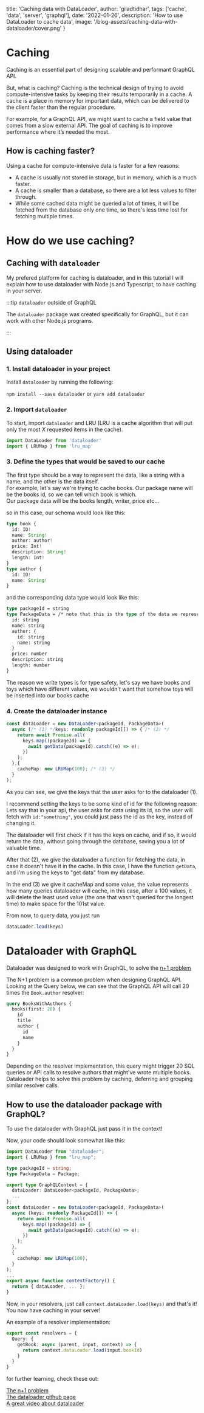   title: 'Caching data with DataLoader',
  author: 'giladtidhar',
  tags: ['cache', 'data', 'server', 'graphql'],
  date: '2022-01-26',
  description: 'How to use DataLoader to cache data',
  image: '/blog-assets/caching-data-with-dataloader/cover.png'
}

# Caching

Caching is an essential part of designing scalable and performant GraphQL API.

But, what is caching?
Caching is the technical design of trying to avoid compute-intensive tasks by keeping their results temporarily in a cache.
A cache is a place in memory for important data, which can be delivered to the client faster than the regular procedure.

For example, for a GraphQL API, we might want to cache a field value that comes from a slow external API.
The goal of caching is to improve performance where it’s needed the most.

## How is caching faster?

Using a cache for compute-intensive data is faster for a few reasons:

- A cache is usually not stored in storage, but in memory, which is a much faster.
- A cache is smaller than a database, so there are a lot less values to filter through.
- While some cached data might be queried a lot of times, it will be fetched from the database only one time, so there's less time lost for fetching multiple times.

# How do we use caching?

## Caching with `dataloader`

My prefered platform for caching is dataloader, and in this tutorial I will explain how to use dataloader with Node.js and Typescript, to have caching in your server.

:::tip `dataloader` outside of GraphQL

The `dataloader` package was created specifically for GraphQL, but it can work with other Node.js programs.

:::

## Using dataloader

### 1. Install dataloader in your project

Install `dataloader` by running the following:

`npm install --save dataloader` or `yarn add dataloader`

### 2. Import `dataloader`

To start, import `dataloader` and LRU (LRU is a cache algorithm that will put only the most _X_ requested items in the cache).

```ts
import DataLoader from 'dataloader'
import { LRUMap } from 'lru_map'
```

### 3. Define the types that would be saved to our cache

The first type should be a way to represent the data, like a string with a name, and the other is the data itself.  
For example, let's say we're trying to cache books. Our package name will be the books id, so we can tell which book is which.  
Our package data will be the books length, writer, price etc...

so in this case, our schema would look like this:

```ts
type book {
  id: ID!
  name: String!
  author: author!
  price: Int!
  description: String!
  length: Int!
}
type author {
  id: ID!
  name: String!
}
```

and the corresponding data type would look like this:

```graphql
type packageId = string
type PackageData = /* note that this is the type of the data we represent. */ {
  id: string
  name: string
  author: {
    id: string
    name: string
  }
  price: number
  description: string
  length: number
}
```

The reason we write types is for type safety, let's say we have books and toys which have different values, we wouldn't want that somehow toys will be inserted into our books cache

### 4. Create the dataloader instance

```ts
const dataLoader = new DataLoader<packageId, PackageData>(
  async (/* (1) */keys: readonly packageId[]) => { /* (2) */
    return await Promise.all(
      keys.map((packageId) => {
        await getData(packageId).catch((e) => e);
      })
    );
  },{
    cacheMap: new LRUMap(100); /* (3) */
  }
);
```

As you can see, we give the keys that the user asks for to the dataloader (1).

I recommend setting the keys to be some kind of id for the following reason:
Lets say that in your api, the user asks for data using its id, so the user will fetch with `id:"something"`, you could just pass the id as the key, instead of changing it.

The dataloader will first check if it has the keys on cache, and if so, it would return the data, without going through the database, saving you a lot of valuable time.

After that (2), we give the dataloader a function for fetching the data, in case it doesn't have it in the cache.
In this case, I have the function `getData`, and I'm using the keys to "get data" from my database.

In the end (3) we give it cacheMap and some value, the value represents how many queries dataloader will cache, in this case, after a 100 values, it will delete the least used value (the one that wasn't queried for the longest time) to make space for the 101st value.

From now, to query data, you just run

```ts
dataLoader.load(keys)
```

# Dataloader with GraphQL

Dataloader was designed to work with GraphQL, to solve the [n+1 problem](https://medium.com/the-marcy-lab-school/what-is-the-n-1-problem-in-graphql-dd4921cb3c1a)

The N+1 problem is a common problem when designing GraphQL API.
Looking at the Query below, we can see that the GraphQL API will call 20 times the `Book.author` resolver:

```graphql
query BooksWithAuthors {
  books(first: 20) {
    id
    title
    author {
      id
      name
    }
  }
}
```

Depending on the resolver implementation, this query might trigger 20 SQL queries or API calls to resolve authors that might've wrote multiple books.
Dataloader helps to solve this problem by caching, deferring and grouping similar resolver calls.

## How to use the dataloader package with GraphQL?

To use the dataloader with GraphQL just pass it in the context!

Now, your code should look somewhat like this:

```ts
import DataLoader from "dataloader";
import { LRUMap } from "lru_map";

type packageId = string;
type PackageData = Package;

export type GraphQLContext = {
  dataLoader: DataLoader<packageId, PackageData>;
  ...
};
const dataLoader = new DataLoader<packageId, PackageData>(
  async (keys: readonly PackageId[]) => {
    return await Promise.all(
      keys.map((packageId) => {
        await getData(packageId).catch((e) => e);
      })
    );
  },
  {
    cacheMap: new LRUMap(100),
  }
);
...
export async function contextFactory() {
  return { dataLoader, ... };
}
```

Now, in your resolvers, just call `context.dataLoader.load(keys)` and that's it! You now have caching in your server!

An example of a resolver implementation:

```ts
export const resolvers = {
  Query: {
    getBook: async (parent, input, context) => {
      return context.dataLoader.load(input.bookId)
    }
  }
}
```

for further learning, check these out:

[The n+1 problem](https://medium.com/the-marcy-lab-school/what-is-the-n-1-problem-in-graphql-dd4921cb3c1a)  
[The dataloader github page](https://github.com/graphql/dataloader)  
[A great video about dataloader](https://youtu.be/_FQ1ZEWIn2s)
